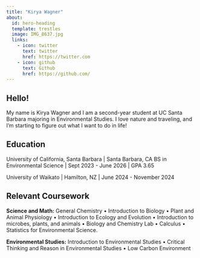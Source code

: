 ```yaml
---
title: "Kirya Wagner"
about:
  id: hero-heading
  template: trestles
  image: IMG_8637.jpg
  links:
    - icon: twitter
      text: twitter
      href: https://twitter.com
    - icon: github
      text: Github
      href: https://github.com/
---
```


:::{#hero-heading}

## Hello!
My name is Kirya Wagner and I am a second-year student at UC Santa Barbara majoring in Environmental Studies. I love nature and traveling, and I'm starting to figure out what I want to do in life!

## Education

University of California, Santa Barbara | Santa Barbara, CA
BS in Environmental Science | Sept 2023 - June 2026 | 
GPA 3.65

University of Waikato | Hamilton, NZ | June 2024 - November 2024 

## Relevant Coursework

**Science and Math:** General Chemistry • Introduction to Biology • Plant and Animal Physiology • Introduction to Ecology and Evolution • Introduction to microbes, plants, and animals • Biology and Chemistry Lab • Calculus • Statistics for Environmental Science.

**Environmental Studies:**  Introduction to Environmental Studies • Critical Thinking and Reason in Environmental Studies • Low Carbon Environment

:::
